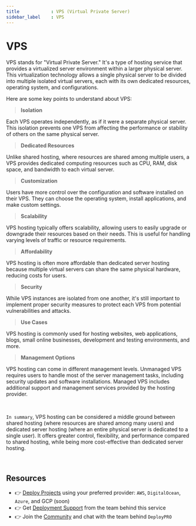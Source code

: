 ```yaml
---
title            : VPS (Virtual Private Server)
sidebar_label    : VPS 
---
```


# VPS

VPS stands for "Virtual Private Server." It's a type of hosting service that provides a virtualized server environment within a larger physical server. 
This virtualization technology allows a single physical server to be divided into multiple isolated virtual servers, each with its own dedicated resources, operating system, and configurations.

Here are some key points to understand about VPS:

> **Isolation** 

Each VPS operates independently, as if it were a separate physical server. This isolation prevents one VPS from affecting the performance or stability of others on the same physical server.

> **Dedicated Resources** 

Unlike shared hosting, where resources are shared among multiple users, a VPS provides dedicated computing resources such as CPU, RAM, disk space, and bandwidth to each virtual server.

> **Customization** 

Users have more control over the configuration and software installed on their VPS. They can choose the operating system, install applications, and make custom settings.

> **Scalability** 

VPS hosting typically offers scalability, allowing users to easily upgrade or downgrade their resources based on their needs. This is useful for handling varying levels of traffic or resource requirements.

> **Affordability** 

VPS hosting is often more affordable than dedicated server hosting because multiple virtual servers can share the same physical hardware, reducing costs for users.

> **Security** 

While VPS instances are isolated from one another, it's still important to implement proper security measures to protect each VPS from potential vulnerabilities and attacks.

> **Use Cases** 

VPS hosting is commonly used for hosting websites, web applications, blogs, small online businesses, development and testing environments, and more.

> **Management Options** 

VPS hosting can come in different management levels. Unmanaged VPS requires users to handle most of the server management tasks, including security updates and software installations. 
Managed VPS includes additional support and management services provided by the hosting provider.

<br />

`In summary`, VPS hosting can be considered a middle ground between shared hosting (where resources are shared among many users) and dedicated server hosting (where an entire physical server is dedicated to a single user). 
It offers greater control, flexibility, and performance compared to shared hosting, while being more cost-effective than dedicated server hosting.

<br />

## Resources

- 👉 [Deploy Projects](https://deploypro.dev/) using your preferred provider: `AWS`, `DigitalOcean`, `Azure`, and GCP (soon)
- 👉 Get [Deployment Support](https://deploypro.dev/support/) from the team behind this service
- 👉 Join the [Community](https://discord.gg/qQhjQZhnur) and chat with the team behind `DeployPRO`
